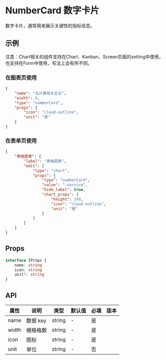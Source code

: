 # NumberCard 数字卡片

数字卡片，通常用来展示关键性的指标信息。

## 示例

<Notice type='warning'>
	注意：Chart相关的组件支持在Chart、Kanban、Screen页面的setting中使用，也支持在Form中使用，写法上会有所不同。
</Notice>

### 在图表页使用

```json
{
	"name": "云计算相关企业",
	"width": 6,
	"type": "numberCard",
	"props": {
		"icon": "cloud-outline",
		"unit": "家"
	}
}
```

### 在表单页使用

```json
{
	"表格图表": {
		"label": "表格图表",
		"edit": {
			"type": "chart",
			"props": {
				"type": "numberCard",
				"value": ":service",
				"hide_label": true,
				"chart_props": {
					"height": 240,
					"icon": "cloud-outline",
					"unit": "家"
				}
			}
		}
	}
}
```

## Props

```ts
interface IProps {
	name: string
	icon: string
	unit?: string
}
```

## API

| 属性  | 说明     | 类型   | 默认值 | 必填 | 版本 |
| ----- | -------- | ------ | ------ | ---- | ---- |
| name  | 数据 key | string | -      | 是   |      |
| width | 栅格格数 | string | -      | 是   |      |
| icon  | 图标     | string | -      | 是   |      |
| unit  | 单位     | string | -      | 否   |      |